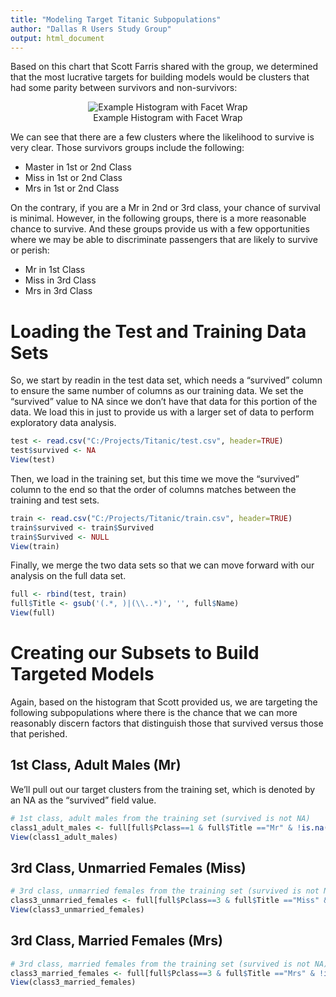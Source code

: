 ```yaml
---
title: "Modeling Target Titanic Subpopulations"
author: "Dallas R Users Study Group"
output: html_document
---
```


Based on this chart that Scott Farris shared with the group, we determined that the most lucrative targets for building models would be clusters that had some parity between survivors and non-survivors:

<center>![Example Histogram with Facet Wrap](SurvivorsByClassAndTitle.png)</center>

We can see that there are a few clusters where the likelihood to survive is very clear.  Those survivors groups include the following:

* Master in 1st or 2nd Class
* Miss in 1st or 2nd Class
* Mrs in 1st or 2nd Class

On the contrary, if you are a Mr in 2nd or 3rd class, your chance of survival is minimal.  However, in the following groups, there is a more reasonable chance to survive.  And these groups provide us with a few opportunities where we may be able to discriminate passengers that are likely to survive or perish:

* Mr in 1st Class
* Miss in 3rd Class
* Mrs in 3rd Class

# Loading the Test and Training Data Sets

So, we start by readin in the test data set, which needs a "survived" column to ensure the same number of columns as our training data.  We set the "survived" value to NA since we don't have that data for this portion of the data.  We load this in just to provide us with a larger set of data to perform exploratory data analysis.

```r
test <- read.csv("C:/Projects/Titanic/test.csv", header=TRUE)
test$survived <- NA
View(test)
```

Then, we load in the training set, but this time we move the "survived" column to the end so that the order of columns matches between the training and test sets.

```r
train <- read.csv("C:/Projects/Titanic/train.csv", header=TRUE)
train$survived <- train$Survived
train$Survived <- NULL
View(train)
```

Finally, we merge the two data sets so that we can move forward with our analysis on the full data set.

```r
full <- rbind(test, train)
full$Title <- gsub('(.*, )|(\\..*)', '', full$Name)
View(full)
```


# Creating our Subsets to Build Targeted Models

Again, based on the histogram that Scott provided us, we are targeting the following subpopulations where there is the chance that we can more reasonably discern factors that distinguish those that survived versus those that perished.

## 1st Class, Adult Males (Mr)

We'll pull out our target clusters from the training set, which is denoted by an NA as the "survived" field value.

```r
# 1st class, adult males from the training set (survived is not NA)
class1_adult_males <- full[full$Pclass==1 & full$Title =="Mr" & !is.na(full$survived), ]
View(class1_adult_males)
```

## 3rd Class, Unmarried Females (Miss)

```r
# 3rd class, unmarried females from the training set (survived is not NA)
class3_unmarried_females <- full[full$Pclass==3 & full$Title =="Miss" & !is.na(full$survived), ]
View(class3_unmarried_females)
```

## 3rd Class, Married Females (Mrs)

```r
# 3rd class, married females from the training set (survived is not NA)
class3_married_females <- full[full$Pclass==3 & full$Title =="Mrs" & !is.na(full$survived), ]
View(class3_married_females)
```


